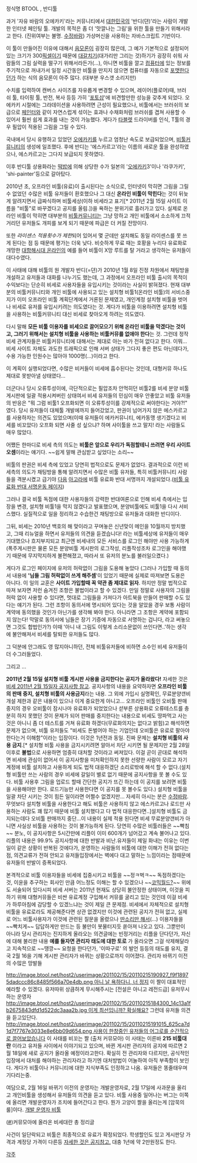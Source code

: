 정식명 BTOOL , 반디툴

과거 '자유 바람의 오에카키'라는 커뮤니티에서 [[대한민국]]의 '반디(뎐)'라는 사람이 개발한 인터넷 페인팅 툴. 개발의 목적은 좀 더 '맛깔나는 그림'을 위한 툴을 만들기 위해서라고 한다. (진위여부는 불명. [[수정바람]]) 가상머신을 사용하는 자바스크립트 기반이다.

이 툴이 만들어진 이유에 대해서 [[음모론]]이 굉장히 많은데, 그 예가 기본적으로 설정되어 있는 크기가 300[[픽셀]]이기 때문에 [[대갈치기]](대가리만 그리는 것)하기가 굉장히 쉬워 사람들의 그림 실력을 떨구기 위해서라든가(…), 아니면 비툴을 깔고 [[컴퓨터]]에 있는 정보를 주기적으로 꺼내가서 일정 시간동안 비툴을 만지지 않으면 컴퓨터를 자동으로 [[포맷]]한다던가 하는 식의 음모론이 아주 많다. (대부분 우스갯 소리지만)
 
수치를 입력하여 캔버스 사이즈를 자유롭게 변경할 수 있으며, 레이어(플로어)때, 브러쉬 툴, 타이핑 툴, 반전, 복사 등등 가히 '[[포토샵]]'에 비견할만한 성능을 갖추게 되었다. 오에카키 시절에는 그라데이션을 사용하려면 근성이 필요했으나, 비툴에서는 브러쉬의 보급으로 [[페인터]]와 같이 자연스럽게 섞이는 효과나 수채화처럼 브러쉬를 겹쳐 사용할 수 있어서 훨씬 쉽게 효과를 내는 것이 가능했다. 게다가 [[타블렛]] 드라이버를 인식, T툴의 경우 필압이 적용된 그림을 그릴 수 있다.

국내에서 당시 유행하고 있었던 [[오에카키]]를 누르고 엄청난 속도로 보급되었으며, [[비툴커뮤니티]]의 생성에 일조했다.
후에 반디는 '에스카르고'라는 이름의 새로운 툴을 완성하였으나, 에스카르고는 그다지 보급되지 못하였다. 

이후 반디툴 상용화라는 [[떡밥]]에 의해 상당한 수가 일본의 '[[오에카키]]3'이나 '라쿠가키', 'shi-painter'등으로 갈아탔다.

2010년 초, 오프라인 비툴(유료)이 출시된다는 소식으로, 인터넷이 막히면 그림을 그릴 수 없었던 수많은 비툴 유저들이 환호했으나 그 대신 '''온라인 비툴이 막힌다'''는 것이 뒤늦게 알려지면서 급짜식하며 비툴세상(이하 비세라고 표기[* 2011년 2월 15일 사이트 이름을 "비툴"로 바꾸겠다고 공지를 올림.])을 욕하는 분위기로 흘러가고 있다. 실제로 온라인 비툴이 막히면 대부분의 [[비툴커뮤니티]]는 그냥 망하고 개인 비툴에서 소소하게 끄적거리던 유저들도 개피를 보게 되기 때문에 파급은 더 커질 전망이다.

또한 ''라이센스 적용횟수가 제한''되어 있어서 몇 군데만 설치해도 동일 라이센스를 못 쓰게 된다는 점 등 때문에 평가는 더욱 낮다. 비슷하게 무료 때는 호황을 누리다 유료화로 개망한 [[대항해시대 온라인]]의 예를 들어 비툴이 X망 루트를 탈 거라고 생각하는 유저들이 대다수였다.

이 사태에 대해 비툴의 원 개발자 반디(=뎐)가 2010년 1월 8일 진정 차원에서 채팅방을 개설하고 유저들과 대화를 나누기도 했는데, 그 과정에서 오프라인 비툴 출시의 목적이 수익보다는 단순히 비세로 사용자들을 유입시키는 것이라는 사실이 밝혀졌다.
현재 대부분의 비툴커뮤니티와 개인 비툴에 사용되고 있는 설치형 비툴1(온라인 비툴)의 서비스중지가 이미 오프라인 비툴 계획단계에서 거론된 문제였고, 개인계정 설치형 비툴을 벗어나 비세로 유저를 유입시키려는 의도였다는 것. 
게다가 비툴을 이용하려면 설치형 비툴을 사용하는 비툴커뮤니티 대신 비세로 찾아오게 하려는 의도였다.

다시 말해 '''모든 비툴 이용자를 비세으로 끌어모으기 위해 온라인 비툴을 막겠다는 것이고, 그러기 위해서는 설치형 비툴을 사용하는 비툴커뮤를 없애야 한다'''는 것. 그런데 정작 비세 관계자들은 비툴커뮤니티에 대해서는 제대로 아는 바가 전혀 없다고 한다. 이뭐...
비세 사이트 자체도 과도한 트래픽으로 인해 서버 상태가 그다지 좋은 편도 아닌데다가, 수용 가능한 인원수는 많아야 1000명(...)이라고 한다. 

이 계획이 실행되었다면, 수많은 비커들이 비세에 흡수된다는 것인데, 대형커뮤 하나도 제대로 못받아낼 상태였다...

더군다나 당시 오류투성이에, 극단적으로는 필압조차 안먹히던 비툴2를 비세 분양 비툴 게시판에 일괄 적용시켜버린 상태여서 비세 유저들의 민심이 매우 안좋았고 비툴 유저들의 반응은 "뭐 그럼 비툴1 오프화되면 이 오류투성이를 강제적으로 써야한다는 거야?!" 였다.
당시 유저들이 대체툴 개발에까지 들어갔었고, 판권이 넘어가지 않은 에스카르고를 사용하자는 의견도 있었으며(이때 유저들이 에카커뮤니티, 에카동맹 생기겠다고 비세를 비꼬았다) 오프화 되면 사줄 성 싶으냐? 하며 사이툴을 쓰고 말지! 라는 사람들도 매우 많았다.

어쨌든 한마디로 비세 측의 의도는 '''비툴은 앞으로 우리가 독점할테니 쓰려면 우리 사이트 오셈'''이라는 얘기다. ~~쉽게 말해 관심받고 싶었다는 소리~~

비툴의 판권은 비세 측에 있었고 당연히 법적으로도 문제가 없었다.
결과적으로 이런 비세측의 의도가 채팅방을 통해 알려지면서 수많은 비툴 유저들, 특히 비툴커뮤니티 사람들을 격분시켰고 급기야 [[다음]] [[아고라]]에 비툴 유료화 반대 서명까지 개설되었다.([http://agora.media.daum.net/petition/view.html?id=87582 비툴 유료화 반대 서명운동 페이지])

그러나 결국 비툴 독점에 대한 사용자들의 강력한 반대여론으로 인해 비세 측에서는 입장을 변경, 설치형 비툴1을 막지 않겠다고 발표했으며, 분양비툴에도 비툴1을 다시 서비스했다. 실질적으로 일을 정리하고 수습한건 채팅방으로 유저들과 대화한 반디이다.



그뒤, 비세는 2010년 백호의 해 맞이라고 꾸며놓은 신년맞이 메인을 10월까지 방치했고, 그때 리뉴얼을 하면서 유저들의 의견을 듣겠습니다! 라는 비툴세상에 유저들이 매우 기대했으나 흐지부지되고 최근엔 비세내의 모든 서비스를 로그인 해야만 사용 가능하게(폭주게시판은 물론 모든 분양비툴 게시판의 로그작성, 리플작성조차 로그인을 해야했기 때문에 무지막지하게 불편해졌고, 따라서 또 유저의 분노를 불러일으켰다.)

게다가 로그인 페이지에 유저의 허락없이 그림을 도용해 놓았다
(그러나 가입할 때 동의서 내용에 ''''님들 그림 허락없이 쓰게 해주셈''''이 있었기 때문에 실제로 따져보면 도용은 아니다. 이 일의 교훈은 '''사이트 가입할때 꼭 약관 좀 제대로 읽자'''. 하지만 정말 법적으로 따져 보자면 저런 숨겨진 조항은 불법이라고 할 수 있겠다. 만일 정말로 사용자의 그림을 허락 없이 사용할 수 있다면, 멋대로 그림들을 가져다가 아트북을 만들어 판매할 수도 있다는 얘기가 된다. 그런 조항이 동의서에 명시되어 있다는 것을 알았을 경우 보통 사람이 계약에 동의했을 것인가 아닌가를 생각해 봐야 한다. 아니라면 그 조항은 계약에 포함되지 않는다! 막말로 동의서에 님들은 장기 기증에 자동으로 서명하는 겁니다, 라고 써놓으면 그것도 합법인가?)
이때 '아니 내 그림도 이렇게 소리소문없이 쓰인다면..'하는 생각에 불안해져서 비세를 탈퇴한 유저들도 많다.

그 덕분에 안그래도 영 많지아니하던, 전체 비툴유저들에 비하면 소수인 비세 유저들이 더 수그러들었다.

그리고 ...

''' 2011년 2월 15일 설치형 비툴 게시판 사용을 금지한다는 공지가 올라왔다!''' 자세한 것은 [http://www.btool.net/ahelper/?page_name=main&uid=6393&sid=7&bid=1 비세 2011년 2월 15일자 공지사항 참고]. 공지사항의 내용을 요약하자면 '''오프라인 비툴의 판매 중지, 설치형 비툴의 사용금지'''라는 내용. 그 외에 가입시 실명확인, 무료분양갠비 개설 제한과 같은 내용이 있으나 이게 중요한게 아니고...
오프라인 비툴인 오비툴 판매중지의 경우 오비툴이 잠시나마 유료화가 되었었으나 섣부른 상용화로 오류테스트를 충분히 하지 못했던 것이 문제가 되어 판매를 중지한다는 내용으로 비세도 땅파먹고 사는 것은 아니니 좀 더 테스트를 거쳐 유료화 하겠다(무료화의지는 없다고 밝힘)고 해석하면 문제가 없으며, 비툴 유저들도 "비세도 돈벌어야 하는 기업인데 오비툴은 유료로 팔아야한다는거 이해함"이라는 입장이다. 이것은 1년전과 동일. 진짜 문제는 '''설치형 비툴의 사용 금지'''.[*  설치형 비툴 사용을 금지시키려면 알아서 차단 시키면 될 문제지만 2월 28일 이후로 '''불법'''으로 사용하면 엄중히 대처할 것이라고 써져있다. 이걸 곧이 곧대로 해석하면 비세에 관심이 없어서 이 공지사항을 미처확인하지 못한 선량한 사람이 모르고 자기 계정에 비툴 설치하고 사용하게 되도 법적 대응하겠단 소리로밖에 해석 할 수 없다.(설치형 비툴만 쓰는 사람의 경우 비세에 갈일이 별로 없기 때문에 공지사항을 못 볼 수도 있다. 비툴 사용후 그림을 업로드 할때 간단한 공지가 뜨긴 하는데 이 공지를 보려면 비툴을 사용해야만 한다. 로드기능만 사용한다면 이 공지를 못 볼수도 있다.) 설치형 비툴을 일괄 차단 시키는 것이 힘든 일이라면 어쩔수 없겠지만... 자세히 아시는 분은 [[수정바람]]. 무엇보다 설치형 비툴을 사용한다고 해도 비툴은 사용하지 않고 에스카르고나 로드만 사용하는 사람도 꽤 많기 때문에 비툴 설치했다고 다 법적 대응한다면..]설치형 비툴도 금지되는데다 오비툴 판매까지 중단...이 내용이 실제 적용 된다면 비세 무료분양갠비가 아니면 사실상 비툴을 사용하는 것이 불가능하게 된다. 당연히 수많은 비툴러들은 ~~빡침~~ 분노, 이 공지사항은 5시간만에 리플이 이미 600개가 넘어갔고 계속 불어나고 있다. 리플의 내용은 99.9% 공지사항에 대한 반발과 비난.유저들이 제일 화내는 이유는 이번 일이 같은 상황이 반복된 것에다가, 운영하는 사람들의 비툴에 대한 이해가 전혀 없다는 점, 의견교류가 전혀 안되고 유저들입장에서는 벽에다 대고 말하는 느낌이라는 점때문에 유저들의 반발이 증폭되었다.

본격적으로 비툴 이용자들을 비세에 집중시키고 비툴을 ~~정ㅋ벅ㅋ~~ 독점하겠다는 것, 이윤을 추구하는 회사인 만큼 어느정도 이해는 할 수 있겠으나 ~~[[코믹월드?]]~~ 위에도 서술되어 있다시피 비세 서버는 2011년 현재도 상당히 불안정한 상태이며, 이것을 피하기 위해 대형커뮤들은 비싼 유료계정 구입해서 커뮤를 굴리고 있는 것인데 이걸 비세가 하루아침에 감당할 수 있겠느냐는 것이 제일 큰 문제점. 비세에서 자체적으로 설치형 비툴을 유료로라도 제공해준다면 상관 없겠지만 이것에 관련된 공지가 전혀 없고, 실제로 어느 비툴사용자가 이것에 관련된 질문을 올렸으나 [http://btool.net/xboard/index.html?page_name=view&uid=6397&sid=7&bid=218 딴소리만 해서](...) 이용자들을 ~~빡치게~~ 답답하게만 만드는 등 불만이 봇물터지듯 쏟아져 나오고 있다. 그뿐만이 아니라 당시 관리자는 진지하게 올라오는 의견글에는 빈정거리는 리플을 단다던가, 자신에 대해 불리한 내용 '''예를 들자면 관리자 태도에 대한 토로''' 가 올라오면 그걸 삭제해달라고 지속적으로 ~~땡깡~~ 요청을 한다던가, '이따구로' 의 발언 등등의 태도를 유지, 결국 2월 16을 기해 게시판 관리자가 바뀌는 상황으로까지 이어졌다. 
관리자 바뀌기 이전의 수많은 망발들

[[http://image.btool.net/host2/userimage/201102/15/20110215190927_f9f18975dadccc86c8485f566a70e4db.png 아니 날 욕하다니, 너 정지]]
이 짤이 대표적인 예라할 수 있겠다. 유저따위 상큼하게 무시해주시는 [전설은 아니고 레전드급] 유저무시하는 운영자
[[http://image.btool.net/host2/userimage/201102/15/20110215184300_14c13a1fb2675843dfd1d522dc3aaa2b.jpg 이게 최선입니까? 확실해요?]]
그런데 유저들 의견을 듣고있단다.
[[http://image.btool.net/host2/userimage/201102/15/20110215191015_625ca7d1d7f7767e3033e8e6bb09d654.png 사용이 한창중인 유저들의 어그로를 순간적으로 끌어보았습니다]]
이 사태를 비꼬는 짤 (출처 커뮤모아)
이 사태는 이른바 '''215 비툴대란''' 이라고 유저들 사이에서 이야기되고 있으며, 바뀐 게시판 관리자의 공지에 따르면 2월 18일에 새로 공지가 올라올 예정이라고한다. 확실히 전 관리자와 다르지만, 공식적인 입장에서 대처를 해야하는 관리자라고 하기엔 대처방법이 어눌하여 아직 부족함이 보인다. 게다가 비툴이나 커뮤니티에 대한 지식부족도 인정하고 나옴. 유저들은 똥줄태우며 기다리는중.

여담으로, 2월 16일 바뀌기 이전의 운영자는 개발운영자로, 2월 17일에 사과문을 올리고 개인비툴을 생성해서 유저들의 의견을 듣고 있다. 비툴 사용중 일어나는 버그는 이쪽에 올리면 개발운영자가 조치에 들어간다고 한다. 뭔가 고양이 짤을 올리는게 [암묵의 룰]이다.
[http://btool.net/host2/index.php?id=devmaster 개발 운영자 비툴]

([http://commumoa.net/board/free/307036 #])커뮤모아에 올라온 비세대란 총 정리글

사건이 일단락되고 비툴은 최종적으로 유료가 확정되었다. 학생할인도 있고 게시판당 가격과 계정당 가격이 다른등 [http://www.btool.net/xboard/index.html?page_name=view&uid=6827&sid=7&bid=1 자세한 것은 공지참고.] 
대충 1년에 약 2만원정도 한다.

[[각주]]
